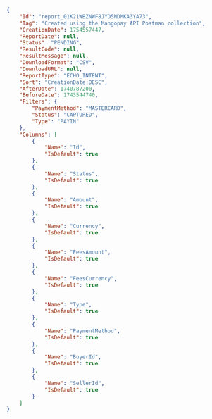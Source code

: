 ```json ECHO_INTENT expandable
{
    "Id": "report_01K21WBZNWF8JYD5NDMKA3YA73",
    "Tag": "Created using the Mangopay API Postman collection",
    "CreationDate": 1754557447,
    "ReportDate": null,
    "Status": "PENDING",
    "ResultCode": null,
    "ResultMessage": null,
    "DownloadFormat": "CSV",
    "DownloadURL": null,
    "ReportType": "ECHO_INTENT",
    "Sort": "CreationDate:DESC",
    "AfterDate": 1740787200,
    "BeforeDate": 1743544740,
    "Filters": {
        "PaymentMethod": "MASTERCARD",
        "Status": "CAPTURED",
        "Type": "PAYIN"
    },
    "Columns": [
        {
            "Name": "Id",
            "IsDefault": true
        },
        {
            "Name": "Status",
            "IsDefault": true
        },
        {
            "Name": "Amount",
            "IsDefault": true
        },
        {
            "Name": "Currency",
            "IsDefault": true
        },
        {
            "Name": "FeesAmount",
            "IsDefault": true
        },
        {
            "Name": "FeesCurrency",
            "IsDefault": true
        },
        {
            "Name": "Type",
            "IsDefault": true
        },
        {
            "Name": "PaymentMethod",
            "IsDefault": true
        },
        {
            "Name": "BuyerId",
            "IsDefault": true
        },
        {
            "Name": "SellerId",
            "IsDefault": true
        }
    ]
}
```